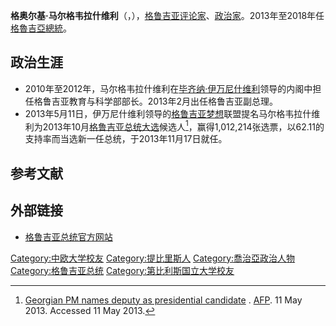 {{Infobox officeholder
|name          = 格奥尔基·马尔格韦拉什维利<br />Giorgi Margvelashvili
|image         = Prasidenten Margvelashvili (cropped).jpg
|signature      = Margvelashvili Signature.svg
|office        = 第4任[[格鲁吉亚总统|格鲁吉亚总统]] 
|term_start    = 2013年11月17日
|term_end      = 2018年12月16日
|primeminister  = [[伊拉克里·加里巴什维利|伊拉克里·加里巴什维利]]<br />[[喬治·科維利卡什維利|喬治·科維利卡什維利]]<br />[[馬穆卡·巴赫塔澤|馬穆卡·巴赫塔澤]]
|predecessor   = [[米哈伊尔·萨卡什维利|米哈伊尔·萨卡什维利]]
|successor   = [[萨洛梅·祖拉比什维利|萨洛梅·祖拉比什维利]]
|office2       = [[格鲁吉亚|格鲁吉亚]][[教育与科学部_(格鲁吉亚)|教育与科学部]]部长
|primeminister2 = [[毕齐纳·伊万尼什维利|毕齐纳·伊万尼什维利]]
|term_start2    = 2012年10月25日
|term_end2      = 2013年7月18日
|predecessor2   = [[卡蒂娅·德卡诺伊兹|卡蒂娅·德卡诺伊兹]]
|successor2     = [[塔玛尔·萨尼基泽|塔玛尔·萨尼基泽]]
|birth_date    = {{birth date and age|1969|9|4|df=y}}
|birth_place   = {{USSR}}[[格鲁吉亚苏维埃社会主义共和国|格鲁吉亚]][[第比利斯|第比利斯]]
|death_date    = 
|death_place   = 
|party         = [[格鲁吉亚梦想|格鲁吉亚梦想]]
|alma_mater    = [[第比利斯大学|第比利斯大学]]<br />[[中欧大学|中欧大学]]<br />[[格鲁吉亚国家科学院|格鲁吉亚国家科学院]]
}}
'''格奥尔基·马尔格韦拉什维利'''（{{lang-ka|'''გიორგი მარგველაშვილი'''}}，{{bd|1969年|9月4日||}}），[[格鲁吉亚|格鲁吉亚]][[评论家|评论家]]、[[政治家|政治家]]。2013年至2018年任[[格魯吉亞總統|格魯吉亞總統]]。

==政治生涯==
*2010年至2012年，马尔格韦拉什维利在[[毕齐纳·伊万尼什维利|毕齐纳·伊万尼什维利]]领导的内阁中担任格鲁吉亚教育与科学部部长。2013年2月出任格鲁吉亚副总理。
*2013年5月11日，伊万尼什维利领导的[[格鲁吉亚梦想|格鲁吉亚梦想]]联盟提名马尔格韦拉什维利为2013年10月[[2013年喬治亞總統選舉|格鲁吉亚总统大选]]候选人<ref>[http://www.globalpost.com/dispatch/news/afp/130511/georgian-pm-names-deputy-presidential-candidate Georgian PM names deputy as presidential candidate] {{Wayback|url=http://www.globalpost.com/dispatch/news/afp/130511/georgian-pm-names-deputy-presidential-candidate |date=20131029210101 }}. [[Agence_France-Presse|AFP]]. 11 May 2013. Accessed 11 May 2013.</ref>，赢得1,012,214张选票，以62.11的支持率而当选新一任总统，于2013年11月17日就任。

== 参考文献 ==
{{Reflist|30em}}

==外部链接==
{{Commonscat|Giorgi Margvelashvili}}
*[http://www.president.gov.ge/ 格鲁吉亚总统官方网站] {{Wayback|url=http://www.president.gov.ge/ |date=20110316105336 }}

{{start box}}
{{succession box|[[米哈伊尔·萨卡什维利|米哈伊尔·萨卡什维利]]|[[萨洛梅·祖拉比什维利|萨洛梅·祖拉比什维利]]|[[格鲁吉亚总统|格鲁吉亚总统]]|2013年－2018年}}
{{end box}}

{{DEFAULTSORT:Margvelashvili, Giorgi}}
[[Category:中欧大学校友|Category:中欧大学校友]]
[[Category:提比里斯人|Category:提比里斯人]]
[[Category:喬治亞政治人物|Category:喬治亞政治人物]]
[[Category:格鲁吉亚总统|Category:格鲁吉亚总统]]
[[Category:第比利斯国立大学校友|Category:第比利斯国立大学校友]]